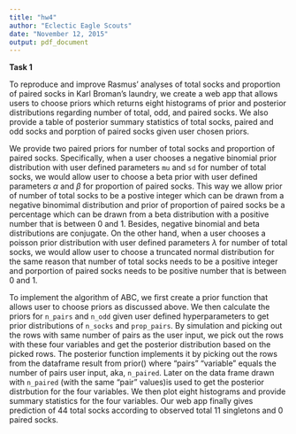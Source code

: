 ```yaml
---
title: "hw4"
author: "Eclectic Eagle Scouts"
date: "November 12, 2015"
output: pdf_document
---
```



**Task 1**

To reproduce and improve Rasmus’ analyses of total socks and proportion of paired socks in Karl Broman's laundry, we create a web app that allows users to choose priors which returns eight histograms of prior and posterior distributions regarding number of total, odd, and paired socks. We also provide a table of posterior summary statistics of total socks, paired and odd socks and porption of paired socks given user chosen priors. 

We provide two paired priors for number of total socks and proportion of paired socks. Specifically, when a user chooses a negative binomial prior distribution with user defined parameters `mu` and `sd`  for number of total socks, we would allow user to choose a beta prior with user defined parameters $\alpha$ and $\beta$ for proportion of paired socks. This way we allow prior of number of total socks to be a postive integer which can be drawn from a negative binomimal distribution and prior of proportion of paired socks be a percentage which can be drawn from a beta distribution with a positive number that is between 0 and 1. Besides, negative binomial and beta distributions are conjugate. On the other hand, when a user chooses a poisson prior distribution with user defined parameters $\lambda$ for number of total socks, we would allow user to choose a truncated normal distribution for the same reason that number of total socks needs to be a positive integer and porportion of paired socks needs to be positive number that is between 0 and 1. 

To implement the algorithm of ABC, we first create a prior function that allows user to choose priors as discussed above. We then calculate the priors for `n_pairs` and `n_odd` given user defined hyperparameters to get prior distributions of `n_socks` and `prop_pairs`. By simulation and picking out the rows with same number of pairs as the user input, we pick out the rows with these four variables and get the posterior distribution based on the picked rows. The posterior function implements it by picking out the rows from the dataframe result from prior() where "pairs" "variable" equals the number of pairs user input, aka, `n_paired`. Later on the data frame drawn with `n_paired` (with the same "pair" values)is used to get the posterior distrbution for the four variables. We then plot eight histograms and provide summary statistics for the four variables. Our web app finally gives prediction of 44 total socks according to observed total 11 singletons and 0 paired socks. 

        
